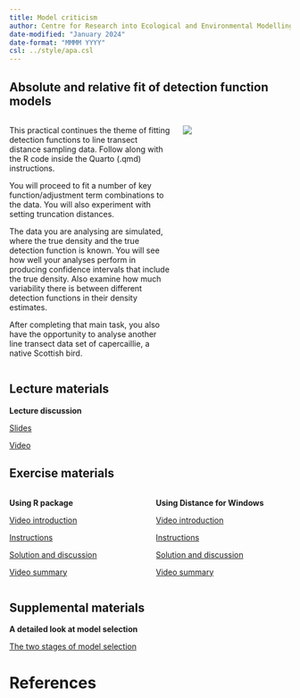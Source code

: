 ```yaml
---
title: Model criticism
author: Centre for Research into Ecological and Environmental Modelling <br> **University of St Andrews**
date-modified: "January 2024"
date-format: "MMMM YYYY"
csl: ../style/apa.csl
---
```


## Absolute and relative fit of detection function models


::: columns

::: {.column width="60%"}
This practical continues the theme of fitting detection functions to line transect distance sampling data.  Follow along with the R code inside the Quarto (.qmd) instructions.

You will proceed to fit a number of key function/adjustment term combinations to the data.  You will also experiment with setting truncation distances.

The data you are analysing are simulated, where the true density and the true detection function is known.  You will see how well your analyses perform in producing confidence intervals that include the true density.  Also examine how much variability there is between different detection functions in their density estimates.

After completing that main task, you also have the opportunity to analyse another line transect data set of capercaillie, a native Scottish bird.
:::

::: {.column width="40%"}
![](criticism-unsplash.jpg)

:::

:::

## Lecture materials
::: slide-deck
**Lecture discussion**


::: slides
[Slides](Mod3-2023-gof-assumptions.pdf)
:::


::: video
[Video](https://youtu.be/BL6gkewVAik)
:::
:::

## Exercise materials

::: columns

::: {.column width="50%"}
::: lab
**Using R package**

::: video
[Video introduction](https://youtu.be/emWCWUDwK2I)
:::


::: instructions
[Instructions](R-prac/Pr3-instructions.qmd)
:::

::: instructions
[Solution and discussion](R-prac/Prac3_solution.qmd)
:::

::: video
[Video summary](https://youtu.be/ZZt8WmzA1hE)
:::


:::
:::

::: {.column width="50%"}

::: lab
**Using Distance for Windows**

::: video
[Video introduction](https://youtu.be/VuQ-pwVg3dk)
:::

::: instructions
[Instructions](DistWin-prac/Pr3-instructions-DistWin.qmd)
:::

::: instructions
[Solution and discussion](DistWin-prac/Pr3-solution-DistWin.qmd)
:::

::: video
[Video summary](https://youtu.be/PaB9p47dUCY)
:::

:::

:::


:::

## Supplemental materials
::: homework
**A detailed look at model selection**

::: instructions
[The two stages of model selection](R-prac/modelsel-demo.qmd)
:::
:::

# References